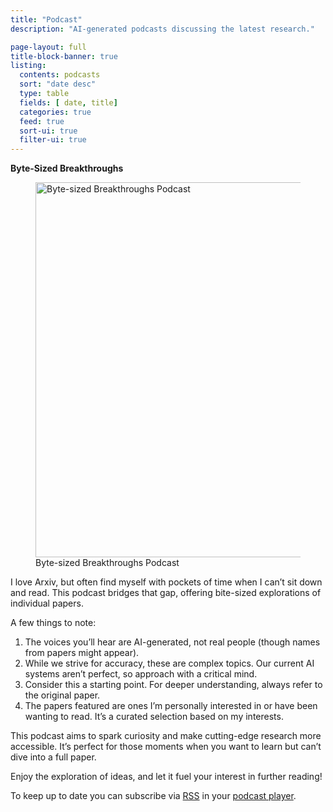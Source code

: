 ```yaml
---
title: "Podcast"
description: "AI-generated podcasts discussing the latest research."

page-layout: full
title-block-banner: true
listing:
  contents: podcasts
  sort: "date desc"
  type: table
  fields: [ date, title]
  categories: true
  feed: true
  sort-ui: true
  filter-ui: true
---
```


**Byte-Sized Breakthroughs**

![Byte-sized Breakthroughs Podcast](/static/podcast_data/coverart.png){ width=600px }

I love Arxiv, but often find myself with pockets of time when I can't sit down and read. 
This podcast bridges that gap, offering bite-sized explorations of individual papers.

A few things to note:

1. The voices you'll hear are AI-generated, not real people (though names from papers might appear).
2. While we strive for accuracy, these are complex topics. Our current AI systems aren't perfect, so approach with a critical mind.
3. Consider this a starting point. For deeper understanding, always refer to the original paper.
4. The papers featured are ones I'm personally interested in or have been wanting to read. It's a curated selection based on my interests.

This podcast aims to spark curiosity and make cutting-edge research more accessible. It's perfect for those moments when you want to learn but can't dive into a full paper.

Enjoy the exploration of ideas, and let it fuel your interest in further reading!

To keep up to date you can subscribe via [RSS](/static/podcast_data/feed.xml) in your [podcast player](https://support.spotify.com/us/podcasters/article/podcast-subscriptions-using-your-private-rss-feed/).